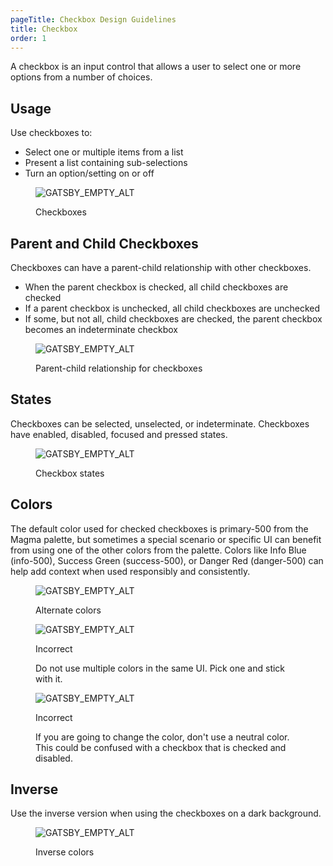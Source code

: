 ```yaml
---
pageTitle: Checkbox Design Guidelines
title: Checkbox
order: 1
---
```



<PageContent componentName="checkbox" type="design">

<LeadParagraph>
  A checkbox is an input control that allows a user to select one or more
  options from a number of choices.
</LeadParagraph>

## Usage

Use checkboxes to:

- Select one or multiple items from a list
- Present a list containing sub-selections
- Turn an option/setting on or off

<figure>
  <div class="image-container">
    <img src="../../images/selection-controls/Checkbox-example.png" alt="GATSBY_EMPTY_ALT" />
  </div>
  <figcaption>
    <p>Checkboxes</p>
  </figcaption>
</figure>

## Parent and Child Checkboxes

Checkboxes can have a parent-child relationship with other checkboxes.

- When the parent checkbox is checked, all child checkboxes are checked
- If a parent checkbox is unchecked, all child checkboxes are unchecked
- If some, but not all, child checkboxes are checked, the parent checkbox becomes an indeterminate checkbox

<figure>
  <div class="image-container">
    <img
      src="../../images/selection-controls/Checkbox-parent-child-example.png"
      alt="GATSBY_EMPTY_ALT"
    />
  </div>
  <figcaption>
    <p>Parent-child relationship for checkboxes</p>
  </figcaption>
</figure>

## States

Checkboxes can be selected, unselected, or indeterminate. Checkboxes have enabled, disabled, focused and pressed states.

<figure>
  <div class="image-container">
    <img src="../../images/selection-controls/Checkbox-states.png" alt="GATSBY_EMPTY_ALT" />
  </div>
  <figcaption>
    <p>Checkbox states</p>
  </figcaption>
</figure>

## Colors

The default color used for checked checkboxes is primary-500 from the Magma palette, but sometimes a special scenario or specific UI can benefit from using one of the other colors from the palette. Colors like Info Blue (info-500), Success Green (success-500), or Danger Red (danger-500) can help add context when used responsibly and consistently.

<figure>
  <div class="image-container">
    <img
      src="../../images/selection-controls/Checkbox-alternate-colors.png"
      alt="GATSBY_EMPTY_ALT"
    />
  </div>
  <figcaption>
    <p>Alternate colors</p>
  </figcaption>
</figure>

<div class="two-col">
  <div class="row">
    <div class="col col-1">
      <figure>
        <img
          src="../../images/selection-controls/Checkbox-incorrect-multi-color.png"
          alt="GATSBY_EMPTY_ALT"
        />
        <figcaption>
          <p class="title title-incorrect">Incorrect</p>
          <p>
            Do not use multiple colors in the same UI. Pick one and stick with
            it.
          </p>
        </figcaption>
      </figure>
    </div>
    <div class="col col-2">
      <figure>
        <img
          src="../../images/selection-controls/Checkbox-incorrect-neutral.png"
          alt="GATSBY_EMPTY_ALT"
        />
        <figcaption>
          <p class="title title-incorrect">Incorrect</p>
          <p>
            If you are going to change the color, don't use a neutral color. This
            could be confused with a checkbox that is checked and disabled.
          </p>
        </figcaption>
      </figure>
    </div>
  </div>
</div>

## Inverse

Use the inverse version when using the checkboxes on a dark background.

<figure>
  <div class="image-container">
    <img src="../../images/selection-controls/Checkbox-inverse.png" alt="GATSBY_EMPTY_ALT" />
  </div>
  <figcaption>
    <p>Inverse colors</p>
  </figcaption>
</figure>

</PageContent>
